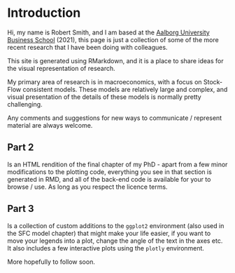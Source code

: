 # Introduction

Hi, my name is Robert Smith, and I am based at the [Aalborg University Business School](https://www.business.aau.dk) (2021), this page is just a collection of some of the more recent research that I have been doing with colleagues.

This site is generated using RMarkdown, and it is a place to share ideas for the visual representation of research.

My primary area of research is in macroeconomics, with a focus on Stock-Flow consistent models. These models are relatively large and complex, and visual presentation of the details of these models is normally pretty challenging.

Any comments and suggestions for new ways to communicate / represent material are always welcome.

## Part 2

Is an HTML rendition of the final chapter of my PhD - apart from a few minor modifications to the plotting code, everything you see in that section is generated in RMD, and all of the back-end code is available for your to browse / use. As long as you respect the licence terms.

## Part 3 

Is a collection of custom additions to the `ggplot2` environment (also used in the SFC model chapter) that might make your life easier, if you want to move your legends into a plot, change the angle of the text in the axes etc. It also includes a few interactive plots using the `plotly` environment.

More hopefully to follow soon.